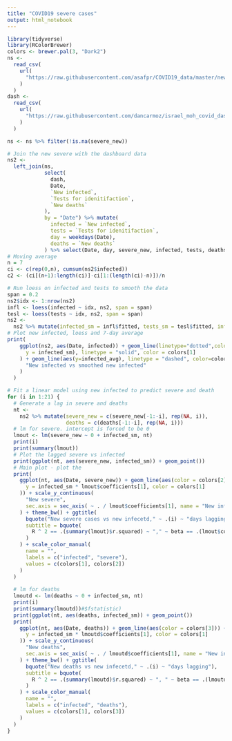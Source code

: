 ```yaml
---
title: "COVID19 severe cases"
output: html_notebook
---
```


```r
library(tidyverse)
library(RColorBrewer)
colors <- brewer.pal(3, "Dark2")
ns <-
  read_csv(
    url(
      "https://raw.githubusercontent.com/asafpr/COVID19_data/master/new_severe_cases.csv"
    )
  )
dash <-
  read_csv(
    url(
      "https://raw.githubusercontent.com/dancarmoz/israel_moh_covid_dashboard_data/master/hospitalized_and_infected.csv"
    )
  )

ns <- ns %>% filter(!is.na(severe_new))

# Join the new severe with the dashboard data
ns2 <-
  left_join(ns,
            select(
              dash,
              Date,
              `New infected`,
              `Tests for idenitifaction`,
              `New deaths`
            ),
            by = "Date") %>% mutate(
              infected = `New infected`,
              tests = `Tests for idenitifaction`,
              day = weekdays(Date),
              deaths = `New deaths`
            ) %>% select(Date, day, severe_new, infected, tests, deaths)
# Moving average
n = 7
ci <- c(rep(0,n), cumsum(ns2$infected))
c2 <- (ci[(n+1):length(ci)]-ci[1:(length(ci)-n)])/n

# Run loess on infected and tests to smooth the data
span = 0.2
ns2$idx <- 1:nrow(ns2)
infl <- loess(infected ~ idx, ns2, span = span)
tesl <- loess(tests ~ idx, ns2, span = span)
ns2 <-
  ns2 %>% mutate(infected_sm = infl$fitted, tests_sm = tesl$fitted, infected_avg = c2)
# Plot new infected, loess and 7-day average
print(
    ggplot(ns2, aes(Date, infected)) + geom_line(linetype="dotted",color = colors[1]) + geom_line(aes(
      y = infected_sm), linetype = "solid", color = colors[1]
    ) + geom_line(aes(y=infected_avg), linetype = "dashed", color=colors[1]) + theme_bw() + ggtitle(
      "New infected vs smoothed new infected"
    ) 
  )

# Fit a linear model using new infected to predict severe and death
for (i in 1:21) {
  # Generate a lag in severe and deaths
  nt <-
    ns2 %>% mutate(severe_new = c(severe_new[-1:-i], rep(NA, i)),
                   deaths = c(deaths[-1:-i], rep(NA, i)))
  # lm for severe. intercept is forced to be 0
  lmout <- lm(severe_new ~ 0 + infected_sm, nt)
  print(i)
  print(summary(lmout))
  # Plot the lagged severe vs infected
  print(ggplot(nt, aes(severe_new, infected_sm)) + geom_point())
  # Main plot - plot the
  print(
    ggplot(nt, aes(Date, severe_new)) + geom_line(aes(color = colors[2])) + geom_line(aes(
      y = infected_sm * lmout$coefficients[1], color = colors[1]
    )) + scale_y_continuous(
      "New severe",
      sec.axis = sec_axis( ~ . / lmout$coefficients[1], name = "New infected")
    ) + theme_bw() + ggtitle(
      bquote("New severe cases vs new infecetd," ~ .(i) ~ "days lagging"),
      subtitle = bquote(
        R ^ 2 == .(summary(lmout)$r.squared) ~ "," ~ beta == .(lmout$coefficients[1])
      )
    ) + scale_color_manual(
      name = "",
      labels = c("infected", "severe"),
      values = c(colors[1], colors[2])
    )
  )
  
  # lm for deaths
  lmoutd <- lm(deaths ~ 0 + infected_sm, nt)
  print(i)
  print(summary(lmoutd))#$fstatistic)
  print(ggplot(nt, aes(deaths, infected_sm)) + geom_point())
  print(
    ggplot(nt, aes(Date, deaths)) + geom_line(aes(color = colors[3])) + geom_line(aes(
      y = infected_sm * lmoutd$coefficients[1], color = colors[1]
    )) + scale_y_continuous(
      "New deaths",
      sec.axis = sec_axis( ~ . / lmoutd$coefficients[1], name = "New infected")
    ) + theme_bw() + ggtitle(
      bquote("New deaths vs new infecetd," ~ .(i) ~ "days lagging"),
      subtitle = bquote(
        R ^ 2 == .(summary(lmoutd)$r.squared) ~ ", " ~ beta == .(lmoutd$coefficients[1])
      )
    ) + scale_color_manual(
      name = "",
      labels = c("infected", "deaths"),
      values = c(colors[1], colors[3])
    )
  )
}

```